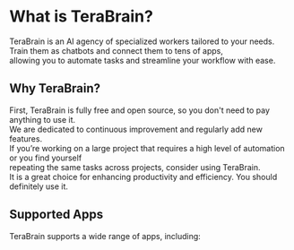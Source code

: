 # What is TeraBrain?

TeraBrain is an AI agency of specialized workers tailored to your needs. Train them as chatbots and connect them to tens of apps, <br/>
allowing you to automate tasks and streamline your workflow with ease.

## Why TeraBrain?

First, TeraBrain is fully free and open source, so you don't need to pay anything to use it. <br/>
We are dedicated to continuous improvement and regularly add new features. <br/>
If you’re working on a large project that requires a high level of automation or you find yourself <br/>repeating the same tasks across projects, consider using TeraBrain. <br/>
It is a great choice for enhancing productivity and efficiency. You should definitely use it.

## Supported Apps

TeraBrain supports a wide range of apps, including:

<SupportedLibraries />
